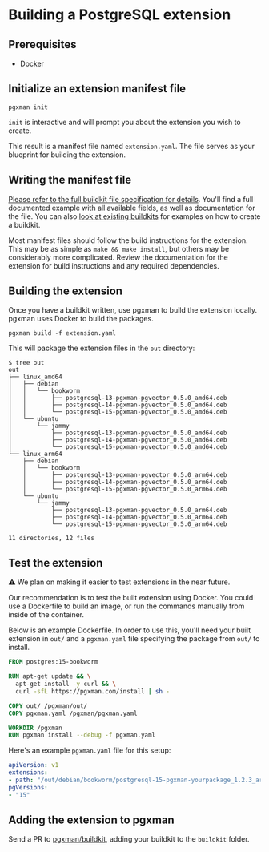 # Building a PostgreSQL extension

## Prerequisites

- Docker

## Initialize an extension manifest file

```console
pgxman init
```

`init` is interactive and will prompt you about the extension you wish to
create.

This result is a manifest file named `extension.yaml`. The file serves as your
blueprint for building the extension.

## Writing the manifest file

[Please refer to the full buildkit file specification for
details](https://github.com/pgxman/buildkit/blob/main/spec/buildkit.md). You'll
find a full documented example with all available fields, as well as
documentation for the file. You can also [look at existing
buildkits](https://github.com/pgxman/buildkit/tree/main/buildkit) for examples
on how to create a buildkit.

Most manifest files should follow the build instructions for the extension.
This may be as simple as `make && make install`, but others may be considerably
more complicated. Review the documentation for the extension for build
instructions and any required dependencies.

## Building the extension

Once you have a buildkit written, use pgxman to build the extension locally.
pgxman uses Docker to build the packages.

```console
pgxman build -f extension.yaml
```

This will package the extension files in the `out` directory:

```console
$ tree out
out
├── linux_amd64
│   ├── debian
│   │   └── bookworm
│   │       ├── postgresql-13-pgxman-pgvector_0.5.0_amd64.deb
│   │       ├── postgresql-14-pgxman-pgvector_0.5.0_amd64.deb
│   │       └── postgresql-15-pgxman-pgvector_0.5.0_amd64.deb
│   └── ubuntu
│       └── jammy
│           ├── postgresql-13-pgxman-pgvector_0.5.0_amd64.deb
│           ├── postgresql-14-pgxman-pgvector_0.5.0_amd64.deb
│           └── postgresql-15-pgxman-pgvector_0.5.0_amd64.deb
└── linux_arm64
    ├── debian
    │   └── bookworm
    │       ├── postgresql-13-pgxman-pgvector_0.5.0_arm64.deb
    │       ├── postgresql-14-pgxman-pgvector_0.5.0_arm64.deb
    │       └── postgresql-15-pgxman-pgvector_0.5.0_arm64.deb
    └── ubuntu
        └── jammy
            ├── postgresql-13-pgxman-pgvector_0.5.0_arm64.deb
            ├── postgresql-14-pgxman-pgvector_0.5.0_arm64.deb
            └── postgresql-15-pgxman-pgvector_0.5.0_arm64.deb

11 directories, 12 files
```

## Test the extension

⚠️ We plan on making it easier to test extensions in the near future.

Our recommendation is to test the built extension using Docker. You could use a
Dockerfile to build an image, or run the commands manually from inside of the
container.

Below is an example Dockerfile. In order to use this, you'll need your built
extension in `out/` and a `pgxman.yaml` file specifying the package from `out/`
to install.

```Dockerfile
FROM postgres:15-bookworm

RUN apt-get update && \
  apt-get install -y curl && \
  curl -sfL https://pgxman.com/install | sh -

COPY out/ /pgxman/out/
COPY pgxman.yaml /pgxman/pgxman.yaml

WORKDIR /pgxman
RUN pgxman install --debug -f pgxman.yaml
```

Here's an example `pgxman.yaml` file for this setup:

```yaml
apiVersion: v1
extensions:
- path: "/out/debian/bookworm/postgresql-15-pgxman-yourpackage_1.2.3_arm64.deb"
pgVersions:
- "15"
```

## Adding the extension to pgxman

Send a PR to [pgxman/buildkit](https://github.com/pgxman/buildkit), adding your
buildkit to the `buildkit` folder.
